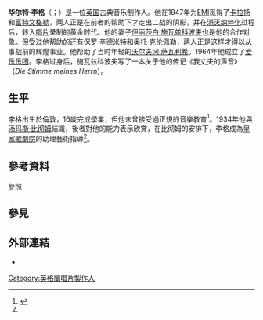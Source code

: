 {{expand english|time=2019-07-12}}

'''华尔特·李格'''（{{lang-en|Walter Legge}}；{{bd|1906年|6月1日|1979年|3月22日}}）是一位[[英国|英国]]古典音乐制作人。他在1947年为[[EMI|EMI]]觅得了[[卡拉扬|卡拉扬]]和[[富特文格勒|富特文格勒]]，两人正是在前者的帮助下才走出二战的阴影，并在[[去纳粹化|消灭纳粹化]]过程后，转入[[唱片|唱片]]录制的黄金时代。他的妻子[[伊丽莎白·施瓦兹科波夫|伊丽莎白·施瓦兹科波夫]]也是他的合作对象。但受过他帮助的还有[[保罗·辛德米特|保罗·辛德米特]]和[[奥托·克伦佩勒|奥托·克伦佩勒]]，两人正是这样才得以从事战前的辉煌事业。他帮助了当时年轻的[[沃尔夫冈·萨瓦利希|沃尔夫冈·萨瓦利希]]。1964年他成立了[[爱乐乐团|爱乐乐团]]。李格过身后，施瓦兹科波夫写了一本关于他的传记《我丈夫的声音》（''Die Stimme meines Herrn''）。

== 生平 ==
李格出生於倫敦，16歲完成學業，但他未曾接受過正規的音樂教育<ref name="southaudio">{{Cite web|title=被遺忘的大師？也談克倫貝勒(Klemperer)|url=http://www.southaudio.com.tw/Music%20ACD01.htm|access-date=2022-04-19|archive-date=2008-06-22|archive-url=https://web.archive.org/web/20080622151655/http://southaudio.com.tw/Music%20ACD01.htm}}</ref>。1934年他與[[汤玛斯·比彻姆|汤玛斯·比彻姆]]結識，後者對他的能力表示欣賞，在比彻姆的安排下，李格成為[[皇家歌劇院|皇家歌劇院]]的助理藝術指導<ref name="southaudio" />。

== 參考資料 ==
;參照
{{Reflist}}

== 參見 ==
{{Portal box|人物|古典音樂}}

== 外部連結 ==
* {{Discogs artist|841734}}

{{UK-bio-stub}}

{{Authority control}}

{{DEFAULTSORT:Legge, Walter}}
[[Category:英格蘭唱片製作人|Category:英格蘭唱片製作人]]